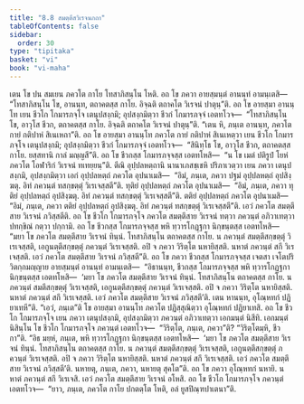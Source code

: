 ```yaml
---
title: "8.8 สมตฺตึสวิเรจนกถา"
tableOfContents: false
sidebar:
  order: 30
type: "tipitaka"
basket: "vi"
book: "vi-maha"
---
```



<DynamicBreadcrumb />

<Division number="336" book="vi-maha">

<Paragraph number="1584" book="vi-maha">
เตน โข ปน สมเยน ภควโต กาโย โทสาภิสนฺโน โหติ. อถ โข ภควา อายสฺมนฺตํ อานนฺทํ อามนฺเตสิ—  “โทสาภิสนฺโน โข, อานนฺท, ตถาคตสฺส กาโย. อิจฺฉติ ตถาคโต วิเรจนํ ปาตุนฺ”ติ. อถ โข อายสฺมา อานนฺโท เยน ชีวโก โกมารภจฺโจ เตนุปสงฺกมิ; อุปสงฺกมิตฺวา ชีวกํ โกมารภจฺจํ เอตทโวจ—  “โทสาภิสนฺโน โข, อาวุโส ชีวก, ตถาคตสฺส กาโย. อิจฺฉติ ตถาคโต วิเรจนํ ปาตุนฺ”ติ. “เตน หิ, ภนฺเต อานนฺท, ภควโต กายํ กติปาหํ สิเนเหถา”ติ. อถ โข อายสฺมา อานนฺโท ภควโต กายํ กติปาหํ สิเนเหตฺวา เยน ชีวโก โกมารภจฺโจ เตนุปสงฺกมิ; อุปสงฺกมิตฺวา ชีวกํ โกมารภจฺจํ เอตทโวจ—  “สินิทฺโธ โข, อาวุโส ชีวก, ตถาคตสฺส กาโย. ยสฺสทานิ กาลํ มญฺญสี”ติ. อถ โข ชีวกสฺส โกมารภจฺจสฺส เอตทโหสิ—  “น โข เมตํ ปติรูปํ โยหํ ภควโต โอฬาริกํ วิเรจนํ ทเทยฺยนฺ”ติ. ตีณิ อุปฺปลหตฺถานิ นานาเภสชฺเชหิ ปริภาเวตฺวา เยน ภควา เตนุปสงฺกมิ, อุปสงฺกมิตฺวา เอกํ อุปฺปลหตฺถํ ภควโต อุปนาเมสิ—  “อิมํ, ภนฺเต, ภควา ปฐมํ อุปฺปลหตฺถํ อุปสิงฺฆตุ. อิทํ ภควนฺตํ ทสกฺขตฺตุํ วิเรเจสฺสตี”ติ. ทุติยํ อุปฺปลหตฺถํ ภควโต อุปนาเมสิ—  “อิมํ, ภนฺเต, ภควา ทุติยํ อุปฺปลหตฺถํ อุปสิงฺฆตุ. อิทํ ภควนฺตํ ทสกฺขตฺตุํ วิเรเจสฺสตี”ติ. ตติยํ อุปฺปลหตฺถํ ภควโต อุปนาเมสิ—  “อิมํ, ภนฺเต, ภควา ตติยํ อุปฺปลหตฺถํ อุปสิงฺฆตุ. อิทํ ภควนฺตํ ทสกฺขตฺตุํ วิเรเจสฺสตี”ติ. เอวํ ภควโต สมตฺตึสาย วิเรจนํ ภวิสฺสตีติ. อถ โข ชีวโก โกมารภจฺโจ ภควโต สมตฺตึสาย วิเรจนํ ทตฺวา ภควนฺตํ อภิวาเทตฺวา ปทกฺขิณํ กตฺวา ปกฺกามิ. อถ โข ชีวกสฺส โกมารภจฺจสฺส พหิ ทฺวารโกฏฺฐกา นิกฺขนฺตสฺส เอตทโหสิ—  “มยา โข ภควโต สมตฺตึสาย วิเรจนํ ทินฺนํ. โทสาภิสนฺโน ตถาคตสฺส กาโย. น ภควนฺตํ สมตฺตึสกฺขตฺตุํ วิเรเจสฺสติ, เอกูนตฺตึสกฺขตฺตุํ ภควนฺตํ วิเรเจสฺสติ. อปิ จ ภควา วิริตฺโต นหายิสฺสติ. นหาตํ ภควนฺตํ สกึ วิเรเจสฺสติ. เอวํ ภควโต สมตฺตึสาย วิเรจนํ ภวิสฺสตี”ติ.
</Paragraph>

<Paragraph number="1585" book="vi-maha">
อถ โข ภควา ชีวกสฺส โกมารภจฺจสฺส เจตสา เจโตปริวิตกฺกมญฺญาย อายสฺมนฺตํ อานนฺทํ อามนฺเตสิ—  “อิธานนฺท, ชีวกสฺส โกมารภจฺจสฺส พหิ ทฺวารโกฏฺฐกา นิกฺขนฺตสฺส เอตทโหสิ—  ‘มยา โข ภควโต สมตฺตึสาย วิเรจนํ ทินฺนํ. โทสาภิสนฺโน ตถาคตสฺส กาโย. น ภควนฺตํ สมตึสกฺขตฺตุํ วิเรเจสฺสติ, เอกูนตฺตึสกฺขตฺตุํ ภควนฺตํ วิเรเจสฺสติ. อปิ จ ภควา วิริตฺโต นหายิสฺสติ. นหาตํ ภควนฺตํ สกึ วิเรเจสฺสติ. เอวํ ภควโต สมตฺตึสาย วิเรจนํ ภวิสฺสตี’ติ. เตน หานนฺท, อุโณฺหทกํ ปฏิยาเทหี”ติ. “เอวํ, ภนฺเต”ติ โข อายสฺมา อานนฺโท ภควโต ปฏิสฺสุณิตฺวา อุโณฺหทกํ ปฏิยาเทสิ.
</Paragraph>

<Paragraph number="1586" book="vi-maha">
อถ โข ชีวโก โกมารภจฺโจ เยน ภควา เตนุปสงฺกมิ, อุปสงฺกมิตฺวา ภควนฺตํ อภิวาเทตฺวา เอกมนฺตํ นิสีทิ. เอกมนฺตํ นิสินฺโน โข ชีวโก โกมารภจฺโจ ภควนฺตํ เอตทโวจ—  “วิริตฺโต, ภนฺเต, ภควา”ติ? “วิริตฺโตมฺหิ, ชีวกา”ติ. “อิธ มยฺหํ, ภนฺเต, พหิ ทฺวารโกฏฺฐกา นิกฺขนฺตสฺส เอตทโหสิ—  ‘มยา โข ภควโต สมตฺตึสาย วิเรจนํ ทินฺนํ. โทสาภิสนฺโน ตถาคตสฺส กาโย. น ภควนฺตํ สมตฺตึสกฺขตฺตุํ วิเรเจสฺสติ, เอกูนตฺตึสกฺขตฺตุํ ภควนฺตํ วิเรเจสฺสติ. อปิ จ ภควา วิริตฺโต นหายิสฺสติ. นหาตํ ภควนฺตํ สกึ วิเรเจสฺสติ. เอวํ ภควโต สมตฺตึสาย วิเรจนํ ภวิสฺสตี’ติ. นหายตุ, ภนฺเต, ภควา, นหายตุ สุคโต”ติ. อถ โข ภควา อุโณฺหทกํ นหายิ. นหาตํ ภควนฺตํ สกึ วิเรเจสิ. เอวํ ภควโต สมตฺตึสาย วิเรจนํ อโหสิ. อถ โข ชีวโก โกมารภจฺโจ ภควนฺตํ เอตทโวจ—  “ยาว, ภนฺเต, ภควโต กาโย ปกตตฺโต โหติ, อลํ ยูสปิณฺฑปาเตนา”ติ.
</Paragraph>
</Division>